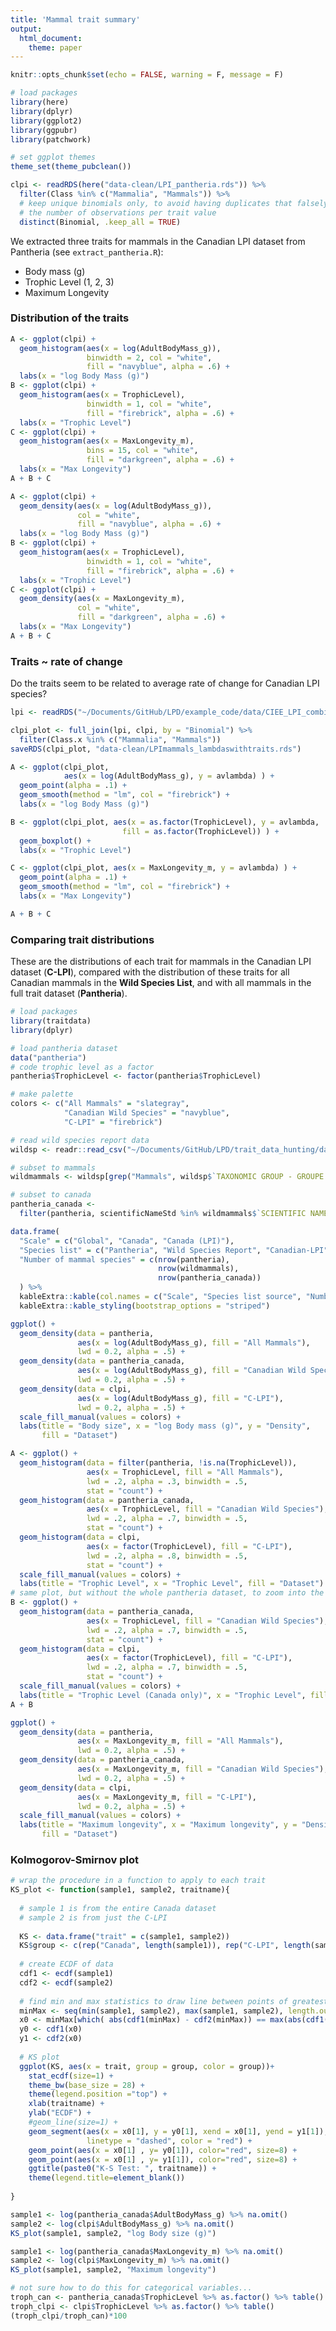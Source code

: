 ```yaml
---
title: 'Mammal trait summary'
output:
  html_document:
    theme: paper
---
```


```r
knitr::opts_chunk$set(echo = FALSE, warning = F, message = F)

# load packages
library(here)
library(dplyr)
library(ggplot2)
library(ggpubr)
library(patchwork)

# set ggplot themes
theme_set(theme_pubclean())
```

```r
clpi <- readRDS(here("data-clean/LPI_pantheria.rds")) %>%
  filter(Class %in% c("Mammalia", "Mammals")) %>%
  # keep unique binomials only, to avoid having duplicates that falsely inflate
  # the number of observations per trait value
  distinct(Binomial, .keep_all = TRUE)
```

We extracted three traits for mammals in the Canadian LPI dataset from Pantheria (see `extract_pantheria.R`):  

- Body mass (g)
- Trophic Level (1, 2, 3)
- Maximum Longevity

### Distribution of the traits

```r
A <- ggplot(clpi) +
  geom_histogram(aes(x = log(AdultBodyMass_g)),
                 binwidth = 2, col = "white",
                 fill = "navyblue", alpha = .6) +
  labs(x = "log Body Mass (g)")
B <- ggplot(clpi) +
  geom_histogram(aes(x = TrophicLevel),
                 binwidth = 1, col = "white",
                 fill = "firebrick", alpha = .6) +
  labs(x = "Trophic Level")
C <- ggplot(clpi) +
  geom_histogram(aes(x = MaxLongevity_m),
                 bins = 15, col = "white",
                 fill = "darkgreen", alpha = .6) +
  labs(x = "Max Longevity")
A + B + C
```

```r
A <- ggplot(clpi) +
  geom_density(aes(x = log(AdultBodyMass_g)),
               col = "white",
               fill = "navyblue", alpha = .6) +
  labs(x = "log Body Mass (g)")
B <- ggplot(clpi) +
  geom_histogram(aes(x = TrophicLevel),
                 binwidth = 1, col = "white",
                 fill = "firebrick", alpha = .6) +
  labs(x = "Trophic Level")
C <- ggplot(clpi) +
  geom_density(aes(x = MaxLongevity_m),
               col = "white",
               fill = "darkgreen", alpha = .6) +
  labs(x = "Max Longevity")
A + B + C
```


### Traits ~ rate of change

Do the traits seem to be related to average rate of change for Canadian LPI species?

```r
lpi <- readRDS("~/Documents/GitHub/LPD/example_code/data/CIEE_LPI_combined.rds")

clpi_plot <- full_join(lpi, clpi, by = "Binomial") %>%
  filter(Class.x %in% c("Mammalia", "Mammals"))
saveRDS(clpi_plot, "data-clean/LPImammals_lambdaswithtraits.rds")

A <- ggplot(clpi_plot,
            aes(x = log(AdultBodyMass_g), y = avlambda) ) +
  geom_point(alpha = .1) +
  geom_smooth(method = "lm", col = "firebrick") +
  labs(x = "log Body Mass (g)")

B <- ggplot(clpi_plot, aes(x = as.factor(TrophicLevel), y = avlambda,
                         fill = as.factor(TrophicLevel)) ) +
  geom_boxplot() +
  labs(x = "Trophic Level")

C <- ggplot(clpi_plot, aes(x = MaxLongevity_m, y = avlambda) ) +
  geom_point(alpha = .1) +
  geom_smooth(method = "lm", col = "firebrick") +
  labs(x = "Max Longevity")

A + B + C
```


### Comparing trait distributions

These are the distributions of each trait for mammals in the Canadian LPI dataset (**C-LPI**), compared with the distribution of these traits for all Canadian mammals in the **Wild Species List**, and with all mammals in the full trait dataset (**Pantheria**).

```r
# load packages
library(traitdata)
library(dplyr)

# load pantheria dataset
data("pantheria")
# code trophic level as a factor
pantheria$TrophicLevel <- factor(pantheria$TrophicLevel)
```


```r
# make palette
colors <- c("All Mammals" = "slategray",
            "Canadian Wild Species" = "navyblue",
            "C-LPI" = "firebrick")

# read wild species report data
wildsp <- readr::read_csv("~/Documents/GitHub/LPD/trait_data_hunting/data-raw/WildSpecies2015Data.csv")

# subset to mammals
wildmammals <- wildsp[grep("Mammals", wildsp$`TAXONOMIC GROUP - GROUPE TAXONOMIQUE`),]

# subset to canada
pantheria_canada <- 
  filter(pantheria, scientificNameStd %in% wildmammals$`SCIENTIFIC NAME - NOM SCIENTIFIQUE`)
```



```r
data.frame(
  "Scale" = c("Global", "Canada", "Canada (LPI)"),
  "Species list" = c("Pantheria", "Wild Species Report", "Canadian-LPI"),
  "Number of mammal species" = c(nrow(pantheria), 
                                 nrow(wildmammals), 
                                 nrow(pantheria_canada))
  ) %>% 
  kableExtra::kable(col.names = c("Scale", "Species list source", "Number of Mammal Species")) %>%
  kableExtra::kable_styling(bootstrap_options = "striped")
```


```r
ggplot() +
  geom_density(data = pantheria,
               aes(x = log(AdultBodyMass_g), fill = "All Mammals"),
               lwd = 0.2, alpha = .5) +
  geom_density(data = pantheria_canada,
               aes(x = log(AdultBodyMass_g), fill = "Canadian Wild Species"),
               lwd = 0.2, alpha = .5) +
  geom_density(data = clpi,
               aes(x = log(AdultBodyMass_g), fill = "C-LPI"),
               lwd = 0.2, alpha = .5) +
  scale_fill_manual(values = colors) +
  labs(title = "Body size", x = "log Body mass (g)", y = "Density",
       fill = "Dataset")
```

```r
A <- ggplot() +
  geom_histogram(data = filter(pantheria, !is.na(TrophicLevel)),
                 aes(x = TrophicLevel, fill = "All Mammals"),
                 lwd = .2, alpha = .3, binwidth = .5,
                 stat = "count") +
  geom_histogram(data = pantheria_canada,
                 aes(x = TrophicLevel, fill = "Canadian Wild Species"),
                 lwd = .2, alpha = .7, binwidth = .5,
                 stat = "count") +
  geom_histogram(data = clpi,
                 aes(x = factor(TrophicLevel), fill = "C-LPI"),
                 lwd = .2, alpha = .8, binwidth = .5,
                 stat = "count") +
  scale_fill_manual(values = colors) +
  labs(title = "Trophic Level", x = "Trophic Level", fill = "Dataset")
# same plot, but without the whole pantheria dataset, to zoom into the differenc between Canadian Wild Species and the LPI-C
B <- ggplot() +
  geom_histogram(data = pantheria_canada,
                 aes(x = TrophicLevel, fill = "Canadian Wild Species"),
                 lwd = .2, alpha = .7, binwidth = .5,
                 stat = "count") +
  geom_histogram(data = clpi,
                 aes(x = factor(TrophicLevel), fill = "C-LPI"),
                 lwd = .2, alpha = .7, binwidth = .5,
                 stat = "count") +
  scale_fill_manual(values = colors) +
  labs(title = "Trophic Level (Canada only)", x = "Trophic Level", fill = "Dataset")
A + B
```

```r
ggplot() +
  geom_density(data = pantheria,
               aes(x = MaxLongevity_m, fill = "All Mammals"),
               lwd = 0.2, alpha = .5) +
  geom_density(data = pantheria_canada,
               aes(x = MaxLongevity_m, fill = "Canadian Wild Species"),
               lwd = 0.2, alpha = .5) +
  geom_density(data = clpi,
               aes(x = MaxLongevity_m, fill = "C-LPI"),
               lwd = 0.2, alpha = .5) +
  scale_fill_manual(values = colors) +
  labs(title = "Maximum longevity", x = "Maximum longevity", y = "Density",
       fill = "Dataset")
```


### Kolmogorov-Smirnov plot

```r
# wrap the procedure in a function to apply to each trait
KS_plot <- function(sample1, sample2, traitname){
  
  # sample 1 is from the entire Canada dataset
  # sample 2 is from just the C-LPI
  
  KS <- data.frame("trait" = c(sample1, sample2))
  KS$group <- c(rep("Canada", length(sample1)), rep("C-LPI", length(sample2)))
  
  # create ECDF of data
  cdf1 <- ecdf(sample1) 
  cdf2 <- ecdf(sample2) 
  
  # find min and max statistics to draw line between points of greatest distance
  minMax <- seq(min(sample1, sample2), max(sample1, sample2), length.out=length(sample1)) 
  x0 <- minMax[which( abs(cdf1(minMax) - cdf2(minMax)) == max(abs(cdf1(minMax) - cdf2(minMax))) )] 
  y0 <- cdf1(x0) 
  y1 <- cdf2(x0) 
  
  # KS plot
  ggplot(KS, aes(x = trait, group = group, color = group))+
    stat_ecdf(size=1) +
    theme_bw(base_size = 28) +
    theme(legend.position ="top") +
    xlab(traitname) +
    ylab("ECDF") +
    #geom_line(size=1) +
    geom_segment(aes(x = x0[1], y = y0[1], xend = x0[1], yend = y1[1]),
                 linetype = "dashed", color = "red") +
    geom_point(aes(x = x0[1] , y= y0[1]), color="red", size=8) +
    geom_point(aes(x = x0[1] , y= y1[1]), color="red", size=8) +
    ggtitle(paste0("K-S Test: ", traitname)) +
    theme(legend.title=element_blank())
  
}
```

```r
sample1 <- log(pantheria_canada$AdultBodyMass_g) %>% na.omit()
sample2 <- log(clpi$AdultBodyMass_g) %>% na.omit()
KS_plot(sample1, sample2, "log Body size (g)")
```

```r
sample1 <- log(pantheria_canada$MaxLongevity_m) %>% na.omit()
sample2 <- log(clpi$MaxLongevity_m) %>% na.omit()
KS_plot(sample1, sample2, "Maximum longevity")
```

```r
# not sure how to do this for categorical variables...
troph_can <- pantheria_canada$TrophicLevel %>% as.factor() %>% table()
troph_clpi <- clpi$TrophicLevel %>% as.factor() %>% table()
(troph_clpi/troph_can)*100 
```

